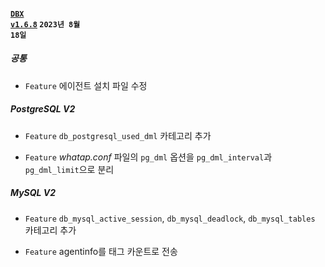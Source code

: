 #### <code class='changelog-service'><a href="https://docs.whatap.io/release-notes/dbx/dbx-1_6_8">DBX v1.6.8</a></code> <code class='changelog-date'>2023년 8월 18일</code>

##### 공통​

- <code class="Feature">Feature</code> 에이전트 설치 파일 수정

##### PostgreSQL V2​

- <code class="Feature">Feature</code> <code>db_postgresql_used_dml</code> 카테고리 추가

- <code class="Feature">Feature</code> <em>whatap.conf</em> 파일의 <code>pg_dml</code> 옵션을 <code>pg_dml_interval</code>과 <code>pg_dml_limit</code>으로 분리

##### MySQL V2​

- <code class="Feature">Feature</code> <code>db_mysql_active_session</code>, <code>db_mysql_deadlock</code>, <code>db_mysql_tables</code> 카테고리 추가

- <code class="Feature">Feature</code> agentinfo를 태그 카운트로 전송


